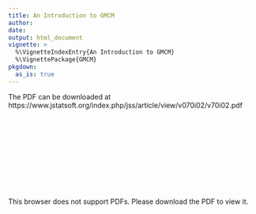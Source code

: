 ```yaml
---
title: An Introduction to GMCM
author: 
date:
output: html_document
vignette: >
  %\VignetteIndexEntry{An Introduction to GMCM}
  %\VignettePackage{GMCM}
pkgdown:
  as_is: true
---
```


The PDF can be downloaded at https://www.jstatsoft.org/index.php/jss/article/view/v070i02/v70i02.pdf

<object data="https://www.jstatsoft.org/index.php/jss/article/view/v070i02/v70i02.pdf" type="application/pdf" width="800px" height="1000px">
    <embed src="https://www.jstatsoft.org/index.php/jss/article/view/v070i02/v70i02.pdf">
        <p>This browser does not support PDFs. Please download the PDF to view it.</p>
    </embed>
</object>

